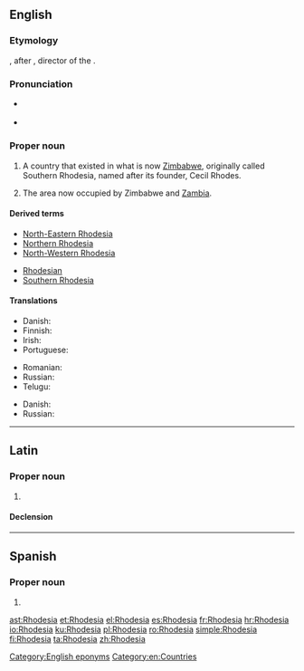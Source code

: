 ==English==
{{wikipedia|Rhodesia (disambiguation)|Rhodesia}}

===Etymology===
{{affix|en|Rhodes|-ia}}, after {{w|Cecil Rhodes}}, director of the {{w|British South Africa Company}}.

===Pronunciation===
* {{a|UK}} {{IPA|/ɹəʊˈdiːʃə/|lang=en}}
* {{a|US}} {{IPA|/ɹoʊˈdiːʒə/|lang=en}}

===Proper noun===
{{en-proper noun}}

# {{lb|en|historical}} A country that existed in what is now [[Zimbabwe]], originally called Southern Rhodesia, named after its founder, Cecil Rhodes. {{defdate|used from 1964 to 1979}}
# {{lb|en|historical}} The area now occupied by Zimbabwe and [[Zambia]]. {{defdate|used from 1895 to 1964}}

====Derived terms====
{{der-top}}
* [[North-Eastern Rhodesia]]
* [[Northern Rhodesia]]
* [[North-Western Rhodesia]]
{{der-mid}}
* [[Rhodesian]]
* [[Southern Rhodesia]]
{{der-bottom}}

====Translations====
{{trans-top|historical name of Zimbabwe}}
* Danish: {{t|da|Rhodesia}}
* Finnish: {{t+|fi|Rhodesia}}
* Irish: {{t|ga|an Róidéis|f}}
* Portuguese: {{t|pt|Rodésia|f}}
{{trans-mid}}
* Romanian: {{t+|ro|Rhodesia|f}}
* Russian: {{t|ru|Роде́зия|f|tr=Rodɛ́zija}}
* Telugu: {{t|te|రొడీషియా}}
{{trans-bottom}}

{{trans-top|the area now occupied by Zimbabwe and Zambia}}
* Danish: {{t|da|Rhodesia}}
* Russian: {{t|ru|Роде́зия|f|tr=Rodɛ́zija}}
{{trans-mid}}
{{trans-bottom}}

[[Category:English eponyms]]
[[Category:en:Countries]]

----

==Latin==
===Proper noun===
{{la-proper noun||Rhodesiae|f|first}}

# {{lb|la|New Latin}} {{l|en|Rhodesia}}

====Declension====
{{la-decl-1st|num=sg|Rhodesi}}
----

==Spanish==

===Proper noun===
{{es-proper noun|f}}

# {{alternative form of|Rodesia|lang=es}}

[[ast:Rhodesia]]
[[et:Rhodesia]]
[[el:Rhodesia]]
[[es:Rhodesia]]
[[fr:Rhodesia]]
[[hr:Rhodesia]]
[[io:Rhodesia]]
[[ku:Rhodesia]]
[[pl:Rhodesia]]
[[ro:Rhodesia]]
[[simple:Rhodesia]]
[[fi:Rhodesia]]
[[ta:Rhodesia]]
[[zh:Rhodesia]]